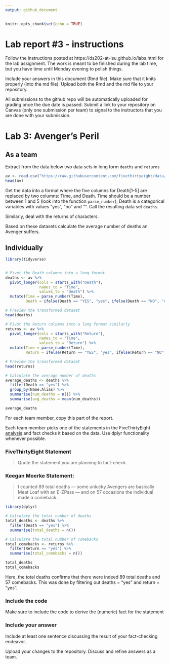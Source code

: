 ```yaml
---
output: github_document
---
```


<!-- README.md is generated from README.Rmd. Please edit the README.Rmd file -->


```r
knitr::opts_chunk$set(echo = TRUE)
```

# Lab report #3 - instructions

Follow the instructions posted at https://ds202-at-isu.github.io/labs.html for the lab assignment. The work is meant to be finished during the lab time, but you have time until Monday evening to polish things.

Include your answers in this document (Rmd file). Make sure that it knits properly (into the md file). Upload both the Rmd and the md file to your repository.  

All submissions to the github repo will be automatically uploaded for grading once the due date is passed.
Submit a link to your repository on Canvas (only one submission per team) to signal to the instructors that you are done with your submission.

# Lab 3: Avenger's Peril

## As a team

Extract from the data below two data sets in long form `deaths` and `returns`

```r
av <- read.csv("https://raw.githubusercontent.com/fivethirtyeight/data/master/avengers/avengers.csv", stringsAsFactors = FALSE)
head(av)
```

Get the data into a format where the five columns for Death[1-5] are replaced by two columns: Time, and Death. Time should be a number between 1 and 5 (look into the function `parse_number`); Death is a categorical variables with values "yes", "no" and "". Call the resulting data set `deaths`. 

Similarly, deal with the returns of characters.

Based on these datasets calculate the average number of deaths an Avenger suffers. 

## Individually
```R
library(tidyverse)


# Pivot the Death columns into a long format
deaths <- av %>%
  pivot_longer(cols = starts_with("Death"),
               names_to = "Time",
               values_to = "Death") %>%
  mutate(Time = parse_number(Time),
         Death = ifelse(Death == "YES", "yes", ifelse(Death == "NO", "no", "")))

# Preview the transformed dataset
head(deaths)

# Pivot the Return columns into a long format similarly
returns <- av %>%
  pivot_longer(cols = starts_with("Return"),
               names_to = "Time",
               values_to = "Return") %>%
  mutate(Time = parse_number(Time),
         Return = ifelse(Return == "YES", "yes", ifelse(Return == "NO", "no", "")))

# Preview the transformed dataset
head(returns)

# Calculate the average number of deaths
average_deaths <- deaths %>%
  filter(Death == "yes") %>%
  group_by(Name.Alias) %>%
  summarise(num_deaths = n()) %>%
  summarise(avg_deaths = mean(num_deaths))

average_deaths

```
For each team member, copy this part of the report. 

Each team member picks one of the statements in the FiveThirtyEight [analysis](https://fivethirtyeight.com/features/avengers-death-comics-age-of-ultron/) and fact checks it based on the data. Use dplyr functionality whenever possible.

### FiveThirtyEight Statement

> Quote the statement you are planning to fact-check.

### Keegan Moerke Statement:

>I counted 89 total deaths — some unlucky Avengers are basically Meat Loaf with an E-ZPass — and on 57 occasions the individual made a comeback.

```R
library(dplyr)

# Calculate the total number of deaths
total_deaths <- deaths %>%
  filter(Death == "yes") %>%
  summarise(total_deaths = n())

# Calculate the total number of comebacks
total_comebacks <- returns %>%
  filter(Return == "yes") %>%
  summarise(total_comebacks = n())

total_deaths
total_comebacks
```
Here, the total deaths confirms that there were indeed 89 total deaths and 57 comebacks. This was done by filtering out deaths = "yes" and return = "yes".

### Include the code

Make sure to include the code to derive the (numeric) fact for the statement

### Include your answer

Include at least one sentence discussing the result of your fact-checking endeavor.

Upload your changes to the repository. Discuss and refine answers as a team.
